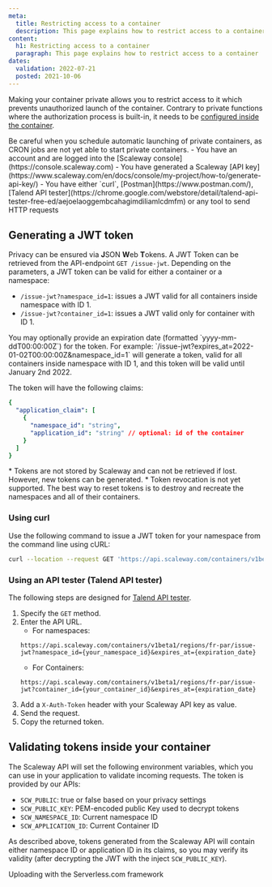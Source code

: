 ```yaml
---
meta:
  title: Restricting access to a container
  description: This page explains how to restrict access to a container
content:
  h1: Restricting access to a container
  paragraph: This page explains how to restrict access to a container
dates:
  validation: 2022-07-21
  posted: 2021-10-06
---
```


Making your container private allows you to restrict access to it which prevents unauthorized launch of the container. Contrary to private functions where the authorization process is built-in, it needs to be [configured inside the container](#validating-tokens-inside-your-container).

<Message type="important">
  Be careful when you schedule automatic launching of private containers, as CRON jobs are not yet able to start private containers.
</Message>

<Message type="requirement">
  - You have an account and are logged into the [Scaleway console](https://console.scaleway.com)
  - You have generated a Scaleway [API key](https://www.scaleway.com/en/docs/console/my-project/how-to/generate-api-key/)
  - You have either `curl`, [Postman](https://www.postman.com/), [Talend API tester](https://chrome.google.com/webstore/detail/talend-api-tester-free-ed/aejoelaoggembcahagimdiliamlcdmfm) or any tool to send HTTP requests
</Message>

## Generating a JWT token

Privacy can be ensured via **J**SON **W**eb **T**okens. A JWT Token can be retrieved from the API-endpoint `GET /issue-jwt`. Depending on the parameters, a JWT token can be valid for either a container or a namespace:

* `/issue-jwt?namespace_id=1`: issues a JWT valid for all containers inside namespace with ID 1.
* `/issue-jwt?container_id=1`: issues a JWT valid only for container with ID 1.

<Message type="tip">
  You may optionally provide an expiration date (formatted `yyyy-mm-ddT00:00:00Z`) for the token. 
  For example: `/issue-jwt?expires_at=2022-01-02T00:00:00Z&namespace_id=1` will generate a token, valid for all containers inside namespace with ID 1, and this token will be valid until January 2nd 2022.
</Message>

The token will have the following claims:

```yaml
{
  "application_claim": [
    {
      "namespace_id": "string",
      "application_id": "string" // optional: id of the container
    }
  ]
}
```

<Message type="important">
  * Tokens are not stored by Scaleway and can not be retrieved if lost. However, new tokens can be generated.
  * Token revocation is not yet supported. The best way to reset tokens is to destroy and recreate the namespaces and all of their containers.
</Message>

### Using curl

Use the following command to issue a JWT token for your namespace from the command line using cURL: 

```sh
curl --location --request GET 'https://api.scaleway.com/containers/v1beta1/regions/fr-par/issue-jwt?namespace_id={your_namespace_id}&expires_at=2022-06-22T00%3A00%3A00Z' --header 'X-Auth-Token: {your_scaleway_API_key'}
```

### Using an API tester (Talend API tester)

The following steps are designed for [Talend API tester](https://chrome.google.com/webstore/detail/talend-api-tester-free-ed/aejoelaoggembcahagimdiliamlcdmfm). 

1. Specify the `GET` method.
2. Enter the API URL. 
    * For namespaces:
    ```
    https://api.scaleway.com/containers/v1beta1/regions/fr-par/issue-jwt?namespace_id={your_namespace_id}&expires_at={expiration_date}
    ```
    * For Containers:
    ```
    https://api.scaleway.com/containers/v1beta1/regions/fr-par/issue-jwt?container_id={your_container_id}&expires_at={expiration_date}
    ```
3. Add a `X-Auth-Token` header with your Scaleway API key as value.
4. Send the request.
5. Copy the returned token.

<Lightbox src="scaleway-talend-container.webp" alt="" />

## Validating tokens inside your container

The Scaleway API will set the following environment variables, which you can use in your application to validate incoming requests. The token is provided by our APIs:

* `SCW_PUBLIC`: true or false based on your privacy settings
* `SCW_PUBLIC_KEY`: PEM-encoded public Key used to decrypt tokens
* `SCW_NAMESPACE_ID`: Current namespace ID
* `SCW_APPLICATION_ID`: Current Container ID

As described above, tokens generated from the Scaleway API will contain either namespace ID  or application ID in its claims, so you may verify its validity (after decrypting the JWT with the inject `SCW_PUBLIC_KEY`).

<Navigation title="See Also">
  <NextButton to="/compute/containers/api-cli/cont-uploading-with-serverless-framework/">Uploading with the Serverless.com framework</NextButton>
</Navigation>
